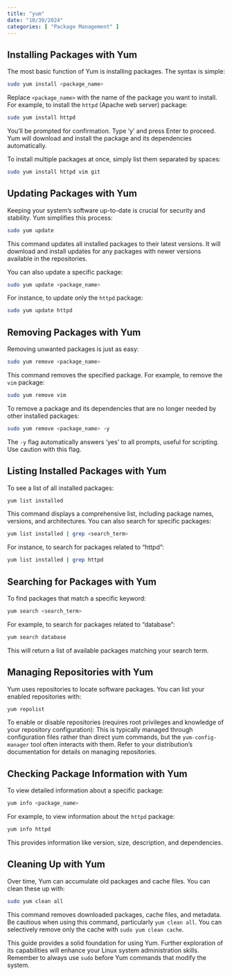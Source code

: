```yaml
---
title: "yum"
date: "10/30/2024"
categories: [ "Package Management" ]
---
```

## Installing Packages with Yum

The most basic function of Yum is installing packages.  The syntax is simple:

```bash
sudo yum install <package_name>
```

Replace `<package_name>` with the name of the package you want to install. For example, to install the `httpd` (Apache web server) package:

```bash
sudo yum install httpd
```

You'll be prompted for confirmation.  Type 'y' and press Enter to proceed. Yum will download and install the package and its dependencies automatically.

To install multiple packages at once, simply list them separated by spaces:

```bash
sudo yum install httpd vim git
```


## Updating Packages with Yum

Keeping your system's software up-to-date is crucial for security and stability.  Yum simplifies this process:

```bash
sudo yum update
```

This command updates all installed packages to their latest versions.  It will download and install updates for any packages with newer versions available in the repositories.

You can also update a specific package:

```bash
sudo yum update <package_name>
```

For instance, to update only the `httpd` package:

```bash
sudo yum update httpd
```

## Removing Packages with Yum

Removing unwanted packages is just as easy:

```bash
sudo yum remove <package_name>
```

This command removes the specified package. For example, to remove the `vim` package:

```bash
sudo yum remove vim
```

To remove a package and its dependencies that are no longer needed by other installed packages:

```bash
sudo yum remove <package_name> -y
```

The `-y` flag automatically answers 'yes' to all prompts, useful for scripting.  Use caution with this flag.


## Listing Installed Packages with Yum

To see a list of all installed packages:

```bash
yum list installed
```

This command displays a comprehensive list, including package names, versions, and architectures.  You can also search for specific packages:

```bash
yum list installed | grep <search_term>
```

For instance, to search for packages related to "httpd":

```bash
yum list installed | grep httpd
```

## Searching for Packages with Yum

To find packages that match a specific keyword:


```bash
yum search <search_term>
```

For example, to search for packages related to "database":

```bash
yum search database
```

This will return a list of available packages matching your search term.


## Managing Repositories with Yum

Yum uses repositories to locate software packages.  You can list your enabled repositories with:

```bash
yum repolist
```

To enable or disable repositories (requires root privileges and knowledge of your repository configuration):  This is typically managed through configuration files rather than direct yum commands, but the `yum-config-manager` tool often interacts with them.  Refer to your distribution's documentation for details on managing repositories.


##  Checking Package Information with Yum


To view detailed information about a specific package:

```bash
yum info <package_name>
```

For example, to view information about the `httpd` package:

```bash
yum info httpd
```

This provides information like version, size, description, and dependencies.


## Cleaning Up with Yum

Over time, Yum can accumulate old packages and cache files.  You can clean these up with:

```bash
sudo yum clean all
```

This command removes downloaded packages, cache files, and metadata.  Be cautious when using this command, particularly `yum clean all`.  You can selectively remove only the cache with `sudo yum clean cache`.


This guide provides a solid foundation for using Yum.  Further exploration of its capabilities will enhance your Linux system administration skills. Remember to always use `sudo` before Yum commands that modify the system.

